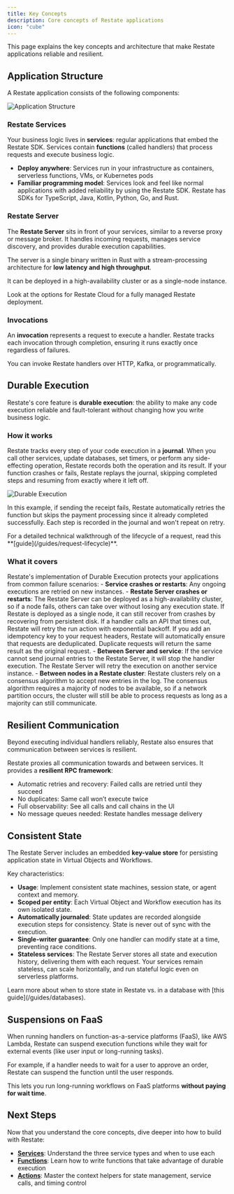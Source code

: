 ```yaml
---
title: Key Concepts
description: Core concepts of Restate applications
icon: "cube"
---
```


This page explains the key concepts and architecture that make Restate applications reliable and resilient.

## Application Structure

A Restate application consists of the following components:

<img src="/img/concepts/app_layout.svg" alt="Application Structure"/>

### Restate Services

Your business logic lives in **services**: regular applications that embed the Restate SDK. Services contain **functions** (called handlers) that process requests and execute business logic.

- **Deploy anywhere**: Services run in your infrastructure as containers, serverless functions, VMs, or Kubernetes pods
- **Familiar programming model**: Services look and feel like normal applications with added reliability by using the Restate SDK. Restate has SDKs for TypeScript, Java, Kotlin, Python, Go, and Rust.

### Restate Server

The **Restate Server** sits in front of your services, similar to a reverse proxy or message broker. It handles incoming requests, manages service discovery, and provides durable execution capabilities.

The server is a single binary written in Rust with a stream-processing architecture for **low latency and high throughput**.

It can be deployed in a high-availability cluster or as a single-node instance.

<Card title="Restate Cloud" href="https://restate.dev/cloud/" icon="cloud" horizontal>
   Look at the options for Restate Cloud for a fully managed Restate deployment.
</Card>

### Invocations

An **invocation** represents a request to execute a handler. Restate tracks each invocation through completion, ensuring it runs exactly once regardless of failures.

You can invoke Restate handlers over HTTP, Kafka, or programmatically.

## Durable Execution

Restate's core feature is **durable execution**: the ability to make any code execution reliable and fault-tolerant without changing how you write business logic.

### How it works

Restate tracks every step of your code execution in a **journal**. When you call other services, update databases, set timers, or perform any side-effecting operation, Restate records both the operation and its result. If your function crashes or fails, Restate replays the journal, skipping completed steps and resuming from exactly where it left off.

<img src="/img/concepts/durable_execution_microservices.gif" alt="Durable Execution"/>

In this example, if sending the receipt fails, Restate automatically retries the function but skips the payment processing since it already completed successfully. Each step is recorded in the journal and won't repeat on retry.

<Info>
For a detailed technical walkthrough of the lifecycle of a request, read this **[guide](/guides/request-lifecycle)**.
</Info>

### What it covers

Restate's implementation of Durable Execution protects your applications from common failure scenarios:
<AccordionGroup>
    <Accordion title="Infrastructure failures (e.g. server crashes, VM restarts)">
        - **Service crashes or restarts**: Any ongoing executions are retried on new instances.
        - **Restate Server crashes or restarts**: The Restate Server can be deployed as a high-availability cluster, so if a node fails, others can take over without losing any execution state.
        If Restate is deployed as a single node, it can still recover from crashes by recovering from persistent disk.
    </Accordion>
    <Accordion title="API timeouts and downtime">
        If a handler calls an API that times out, Restate will retry the run action with exponential backoff.
    </Accordion>
    <Accordion title="Duplicate requests">
        If you add an idempotency key to your request headers, Restate will automatically ensure that requests are deduplicated.
        Duplicate requests will return the same result as the original request.
    </Accordion>
    <Accordion title="Network outages, partitions and zombie processes">
        - **Between Server and service**: If the service cannot send journal entries to the Restate Server, it will stop the handler execution. The Restate Server will retry the execution on another service instance.
        - **Between nodes in a Restate cluster**: Restate clusters rely on a consensus algorithm to accept new entries in the log. The consensus algorithm requires a majority of nodes to be available, so if a network partition occurs, the cluster will still be able to process requests as long as a majority can still communicate.
    </Accordion>
</AccordionGroup>

## Resilient Communication

Beyond executing individual handlers reliably, Restate also ensures that communication between services is resilient.

Restate proxies all communication towards and between services.
It provides a **resilient RPC framework**:
- Automatic retries and recovery: Failed calls are retried until they succeed
- No duplicates: Same call won’t execute twice
- Full observability: See all calls and call chains in the UI
- No message queues needed: Restate handles message delivery

## Consistent State

The Restate Server includes an embedded **key-value store** for persisting application state in Virtual Objects and Workflows.

Key characteristics:
- **Usage**: Implement consistent state machines, session state, or agent context and memory.
- **Scoped per entity**: Each Virtual Object and Workflow execution has its own isolated state.
- **Automatically journaled**: State updates are recorded alongside execution steps for consistency. State is never out of sync with the execution.
- **Single-writer guarantee**: Only one handler can modify state at a time, preventing race conditions.
- **Stateless services**: The Restate Server stores all state and execution history, delivering them with each request. Your services remain stateless, can scale horizontally, and run stateful logic even on serverless platforms.

<Info>
    Learn more about when to store state in Restate vs. in a database with [this guide](/guides/databases).
</Info>

## Suspensions on FaaS

When running handlers on function-as-a-service platforms (FaaS), like AWS Lambda, Restate can suspend execution functions while they wait for external events (like user input or long-running tasks).

For example, if a handler needs to wait for a user to approve an order, Restate can suspend the function until the user responds.

This lets you run long-running workflows on FaaS platforms **without paying for wait time**.

## Next Steps

Now that you understand the core concepts, dive deeper into how to build with Restate:

- **[Services](/basics/services)**: Understand the three service types and when to use each
- **[Functions](/basics/functions)**: Learn how to write functions that take advantage of durable execution
- **[Actions](/basics/actions)**: Master the context helpers for state management, service calls, and timing control
